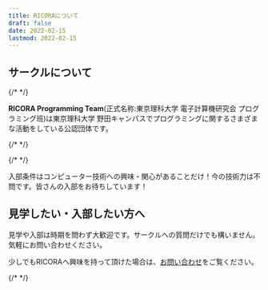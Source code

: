 ```yaml
---
title: RICORAについて
draft: false
date: 2022-02-15
lastmod: 2022-02-15
---
```


## サークルについて

{/* <!-- textlint-disable ja-technical-writing/max-kanji-continuous-len, ja-technical-writing/no-exclamation-question-mark --> */}

**RICORA Programming Team**(正式名称:東京理科大学 電子計算機研究会 プログラミング班)は東京理科大学 野田キャンパスでプログラミングに関するさまざまな活動をしている公認団体です。

{/* <!-- textlint-enable --> */}

{/* <!-- textlint-disable ja-technical-writing/no-exclamation-question-mark --> */}

入部条件はコンピューター技術への興味・関心があることだけ！今の技術力は不問です。皆さんの入部をお待ちしています！

## 見学したい・入部したい方へ

見学や入部は時期を問わず大歓迎です。サークルへの質問だけでも構いません。気軽にお問い合わせください。

少しでもRICORAへ興味を持って頂けた場合は、[お問い合わせ](/contact/)をご覧ください。

{/* <!-- textlint-enable --> */}
